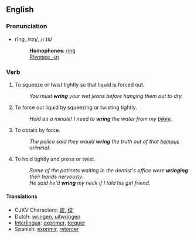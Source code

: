 ==English==
=== Pronunciation ===
*rĭng, /rɪŋ/, /<tt>rIN</tt>/
*:'''Homophones''': [[ring]]
*:[[Rhymes:English:-ɪŋ|Rhymes: -ɪŋ]]

=== Verb ===
{{irregverb|'''to wring'''|'''[[wrings]]'''|'''[[wrung]]'''|'''[[wrung]]'''|'''[[wringing]]'''}}

#To squeeze or twist tightly so that liquid is forced out. 
#:''You must '''wring''' your wet jeans before hanging them out to dry.'' 
#To force out liquid by squeezing or twisting tightly. 
#:''Hold on a minute! I need to '''wring''' the water from my [[bikini]].'' 
#To obtain by force. 
#:''The police said they would '''wring''' the truth out of that [[heinous]] criminal.'' 
#To hold tightly and press or twist. 
#:''Some of the patients waiting in the dentist's office were '''wringing''' their hands nervously.''
#:''He said he'd '''wring''' my neck if I told his girl friend.'' 

==== Translations ====
*CJKV Characters: [[絞]], [[绞]]
*Dutch: [[wringen]], [[uitwringen]]
*[[Interlingua]]: [[exprimer]], [[torquer]]
*Spanish: [[exprimir]], [[retorcer]]